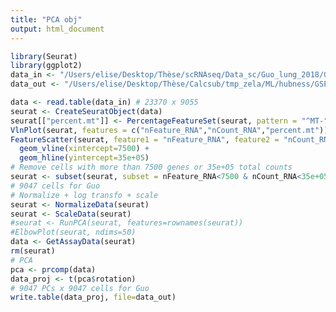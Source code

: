 ```yaml
---
title: "PCA obj"
output: html_document
---
```


```r
library(Seurat)
library(ggplot2)
data_in <- "/Users/elise/Desktop/Thèse/scRNAseq/Data_sc/Guo_lung_2018/GSE99254_NSCLC.TCell.S9055.count.labeled.txt"
data_out <- "/Users/elise/Desktop/Thèse/Calcsub/tmp_zela/ML/hubness/GSE99254_NSCLC.TCell.S9047.count.labeled.pca_readyforhubness.txt"
```

```r
data <- read.table(data_in) # 23370 x 9055
seurat <- CreateSeuratObject(data)
seurat[["percent.mt"]] <- PercentageFeatureSet(seurat, pattern = "^MT-")
VlnPlot(seurat, features = c("nFeature_RNA","nCount_RNA","percent.mt"))
FeatureScatter(seurat, feature1 = "nFeature_RNA", feature2 = "nCount_RNA") + 
  geom_vline(xintercept=7500) +
  geom_hline(yintercept=35e+05)
# Remove cells with more than 7500 genes or 35e+05 total counts
seurat <- subset(seurat, subset = nFeature_RNA<7500 & nCount_RNA<35e+05)
# 9047 cells for Guo
# Normalize + log transfo + scale
seurat <- NormalizeData(seurat)
seurat <- ScaleData(seurat)
#seurat <- RunPCA(seurat, features=rownames(seurat))
#ElbowPlot(seurat, ndims=50)
data <- GetAssayData(seurat)
rm(seurat)
# PCA
pca <- prcomp(data)
data_proj <- t(pca$rotation)
# 9047 PCs x 9047 cells for Guo
write.table(data_proj, file=data_out)
```
